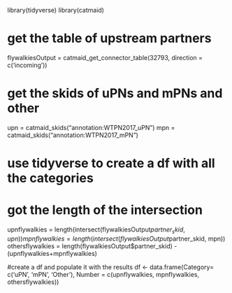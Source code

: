 library(tidyverse)
library(catmaid)

# get the table of upstream partners
flywalkiesOutput = catmaid_get_connector_table(32793, direction = c('incoming'))

# get the skids of uPNs and mPNs and other
upn = catmaid_skids("annotation:WTPN2017_uPN")
mpn = catmaid_skids("annotation:WTPN2017_mPN")

# use tidyverse to create a df with all the categories
# got the length of the intersection 

upnflywalkies = length(intersect(flywalkiesOutput$partner_skid, upn))
mpnflywalkies = length(intersect(flywalkiesOutput$partner_skid, mpn))
othersflywalkies = length(flywalkiesOutput$partner_skid) - (upnflywalkies+mpnflywalkies)

#create a df and populate it with the results
df <- data.frame(Category= c('uPN', 'mPN', 'Other'), Number = c(upnflywalkies, mpnflywalkies, othersflywalkies))
